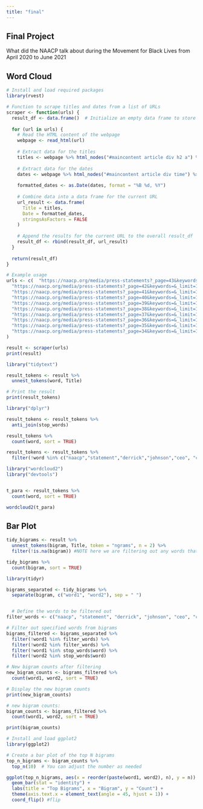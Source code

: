 ```yaml
---
title: "final"
---
```


## Final Project

What did the NAACP talk about during the Movement for Black Lives from April 2020 to June 2021

## Word Cloud

```r

# Install and load required packages
library(rvest)

# Function to scrape titles and dates from a list of URLs
scraper <- function(urls) {
  result_df <- data.frame()  # Initialize an empty data frame to store the results
  
  for (url in urls) {
    # Read the HTML content of the webpage
    webpage <- read_html(url)
    
    # Extract data for the titles
    titles <- webpage %>% html_nodes("#maincontent article div h2 a") %>% html_text()
    
    # Extract data for the dates
    dates <- webpage %>% html_nodes("#maincontent article div time") %>% html_text()
    
    formatted_dates <- as.Date(dates, format = "%B %d, %Y")
    
    # Combine data into a data frame for the current URL
    url_result <- data.frame(
      Title = titles,
      Date = formatted_dates,
      stringsAsFactors = FALSE
    )
    
    # Append the results for the current URL to the overall result_df
    result_df <- rbind(result_df, url_result)
  }
  
  return(result_df)
}

# Example usage
urls <- c(  "https://naacp.org/media/press-statements?_page=43&keywords=&_limit=12",
  "https://naacp.org/media/press-statements?_page=42&keywords=&_limit=12",
  "https://naacp.org/media/press-statements?_page=41&keywords=&_limit=12",
  "https://naacp.org/media/press-statements?_page=40&keywords=&_limit=12",
  "https://naacp.org/media/press-statements?_page=39&keywords=&_limit=12",
  "https://naacp.org/media/press-statements?_page=38&keywords=&_limit=12",
  "https://naacp.org/media/press-statements?_page=37&keywords=&_limit=12",
  "https://naacp.org/media/press-statements?_page=36&keywords=&_limit=12",
  "https://naacp.org/media/press-statements?_page=35&keywords=&_limit=12",
  "https://naacp.org/media/press-statements?_page=34&keywords=&_limit=12"
)

result <- scraper(urls)
print(result)

library("tidytext")

result_tokens <- result %>%
  unnest_tokens(word, Title)

# Print the result
print(result_tokens)

library("dplyr")

result_tokens <- result_tokens %>%
  anti_join(stop_words)

result_tokens %>%
  count(word, sort = TRUE)

result_tokens <- result_tokens %>%
  filter(!word %in% c("naacp","statement","derrick","johnson","ceo", "conference", "52nd","releases"))

library("wordcloud2")
library("devtools")


t_para <- result_tokens %>%
  count(word, sort = TRUE)

wordcloud2(t_para)


```

## Bar Plot

```r

tidy_bigrams <- result %>%
  unnest_tokens(bigram, Title, token = "ngrams", n = 2) %>%
  filter(!is.na(bigram)) #NOTE here we are filtering out any words that are not a part of

tidy_bigrams %>%
  count(bigram, sort = TRUE)

library(tidyr)

bigrams_separated <- tidy_bigrams %>%
  separate(bigram, c("word1", "word2"), sep = " ")


  # Define the words to be filtered out
filter_words <- c("naacp", "statement", "derrick", "johnson", "ceo", "conference", "52nd", "releases")

# Filter out specified words from bigrams
bigrams_filtered <- bigrams_separated %>%
  filter(!word1 %in% filter_words) %>%
  filter(!word2 %in% filter_words) %>%
  filter(!word1 %in% stop_words$word) %>%
  filter(!word2 %in% stop_words$word)

# New bigram counts after filtering
new_bigram_counts <- bigrams_filtered %>%
  count(word1, word2, sort = TRUE)

# Display the new bigram counts
print(new_bigram_counts)

# new bigram counts:
bigram_counts <- bigrams_filtered %>%
  count(word1, word2, sort = TRUE)

print(bigram_counts)

# Install and load ggplot2
library(ggplot2)

# Create a bar plot of the top N bigrams
top_n_bigrams <- bigram_counts %>%
  top_n(10)  # You can adjust the number as needed

ggplot(top_n_bigrams, aes(x = reorder(paste(word1, word2), n), y = n)) +
  geom_bar(stat = "identity") +
  labs(title = "Top Bigrams", x = "Bigram", y = "Count") +
  theme(axis.text.x = element_text(angle = 45, hjust = 1)) +  
  coord_flip() #flip
```
